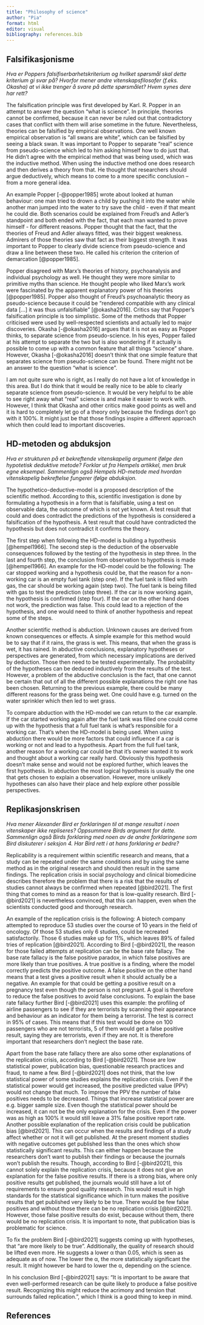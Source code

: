 ```yaml
---
title: "Philosophy of science"
author: "Pia"
format: html
editor: visual
bibliography: references.bib
---
```


## Falsifikasjonisme

*Hva er Poppers falsifiserbarhetskriterium og hvilket spørsmål skal dette kriterium gi svar på? Hvorfor mener andre vitenskapsfilosofer (f.eks. Okasha) at vi ikke trenger å svare på dette spørsmålet? Hvem synes dere har rett?*

The falsification principle was first developed by Karl. R. Popper in an attempt to answer the question "what is science". In principle, theories cannot be confirmed, because it can never be ruled out that contradictory cases that conflict with them will arise sometime in the future. Nevertheless, theories can be falsified by empirical observations. One well known empirical observation is "all swans are white", which can be falsified by seeing a black swan. It was important to Popper to separate "real" science from pseudo-science which led to him asking himself how to do just that. He didn't agree with the empirical method that was being used, which was the inductive method. When using the inductive method one does research and then derives a theory from that. He thought that researchers should argue deductively, which means to come to a more specific conclusion -- from a more general idea.

An example Popper [-@popper1985] wrote about looked at human behaviour: one man tried to drown a child by pushing it into the water while another man jumped into the water to try save the child - even if that meant he could die. Both scenarios could be explained from Freud's and Adler's standpoint and both ended with the fact, that each man wanted to prove himself - for different reasons. Popper thought that the fact, that the theories of Freud and Adler always fitted, was their biggest weakness. Admirers of those theories saw that fact as their biggest strength. It was important to Popper to clearly divide science from pseudo-science and draw a line between these two. He called his criterion the criterion of demarcation [@popper1985].

Popper disagreed with Marx's theories of history, psychoanalysis and individual psychology as well. He thought they were more similar to primitive myths than science. He thought people who liked Marx's work were fascinated by the apparent explanatory power of his theories [@popper1985]. Popper also thought of Freud's psychoanalytic theory as pseudo-science because it could be "rendered compatible with any clinical data \[...\] it was thus unfalsifiable" [@okasha2016]. Critics say that Popper's falsification principle is too simplistic. Some of the methods that Popper criticised were used by well-respected scientists and actually led to major discoveries. Okasha [-@okasha2016] argues that it is not as easy as Popper thinks, to separate science from pseudo-science. In his eyes, Popper failed at his attempt to separate the two but is also wondering if it actually is possible to come up with a common feature that all things "science" share. However, Okasha [-@okasha2016] doesn't think that one simple feature that separates science from pseudo-science can be found. There might not be an answer to the question "what is science".

I am not quite sure who is right, as I really do not have a lot of knowledge in this area. But I do think that it would be really nice to be able to clearly separate science from pseudo-science. It would be very helpful to be able to see right away what "real" science is and make it easier to work with. However, I think that Okasha and other critics make good points as well and it is hard to completely let go of a theory only because the findings don't go with it 100%. It might just be that those findings inspire a different approach which then could lead to important discoveries.

## HD-metoden og abduksjon

*Hva er strukturen på et bekreftende vitenskapelig argument ifølge den hypotetisk deduktive metode? Forklar ut fra Hempels artikkel, men bruk egne eksempel. Sammenlign også Hempels HD-metode med hvordan vitenskapelig bekreftelse fungerer ifølge abduksjon.*

The hypothetico-deductive-model is a proposed description of the scientific method. According to this, scientific investigation is done by formulating a hypothesis in a form that is falsifiable, using a test on observable data, the outcome of which is not yet known. A test result that could and does contradict the predictions of the hypothesis is considered a falsification of the hypothesis. A test result that could have contradicted the hypothesis but does not contradict it confirms the theory.

The first step when following the HD-model is building a hypothesis [@hempel1966]. The second step is the deduction of the observable consequences followed by the testing of the hypothesis in step three. In the last and fourth step, the conclusion from observation to hypothesis is made [@hempel1966]. An example for the HD-model could be the following: The car stopped working and a hypothesis could be, that the reason for a non-working car is an empty fuel tank (step one). If the fuel tank is filled with gas, the car should be working again (step two). The fuel tank is being filled with gas to test the prediction (step three). If the car is now working again, the hypothesis is confirmed (step four). If the car on the other hand does not work, the prediction was false. This could lead to a rejection of the hypothesis, and one would need to think of another hypothesis and repeat some of the steps.

Another scientific method is abduction. Unknown causes are derived from known consequences or effects. A simple example for this method would be to say that if it rains, the grass is wet. This means, that when the grass is wet, it has rained. In abductive conclusions, explanatory hypotheses or perspectives are generated, from which necessary implications are derived by deduction. Those then need to be tested experimentally. The probability of the hypotheses can be deduced inductively from the results of the test. However, a problem of the abductive conclusion is the fact, that one cannot be certain that out of all the different possible explanations the right one has been chosen. Returning to the previous example, there could be many different reasons for the grass being wet. One could have e.g. turned on the water sprinkler which then led to wet grass.

To compare abduction with the HD-model we can return to the car example. If the car started working again after the fuel tank was filled one could come up with the hypothesis that a full fuel tank is what's responsible for a working car. That's when the HD-model is being used. When using abduction there would be more factors that could influence if a car is working or not and lead to a hypothesis. Apart from the full fuel tank, another reason for a working car could be that it's owner wanted it to work and thought about a working car really hard. Obviously this hypothesis doesn't make sense and would not be explored further, which leaves the first hypothesis. In abduction the most logical hypothesis is usually the one that gets chosen to explain a observation. However, more unlikely hypotheses can also have their place and help explore other possible perspectives.

## Replikasjonskrisen

*Hva mener Alexander Bird er forklaringen til at mange resultat i noen vitenskaper ikke repliseres? Oppsummere Birds argument for dette. Sammenlign også Birds forklaring med noen av de andre forklaringene som Bird diskuterer i seksjon 4. Har Bird rett i at hans forklaring er bedre?*

Replicability is a requirement within scientific research and means, that a study can be repeated under the same conditions and by using the same method as in the original research and should then result in the same findings. The replication crisis in social psychology and clinical biomedicine describes therefore the problem that there is a risk that the results of studies cannot always be confirmed when repeated [@bird2021]. The first thing that comes to mind as a reason for that is low-quality research. Bird [-@bird2021] is nevertheless convinced, that this can happen, even when the scientists conducted good and thorough research.

An example of the replication crisis is the following: A biotech company attempted to reproduce 53 studies over the course of 10 years in the field of oncology. Of those 53 studies only 6 studies, could be recreated satisfactorily. Those 6 studies make up for 11%, which leaves 89% of failed tries of replication [@bird2021]. According to Bird [-@bird2021], the reason for those failed attempts at replication can be the base rate fallacy. The base rate fallacy is the false positive paradox, in which false positives are more likely than true positives. A true positive is a finding, where the model correctly predicts the positive outcome. A false positive on the other hand means that a test gives a positive result when it should actually be a negative. An example for that could be getting a positive result on a pregnancy test even though the person is not pregnant. A goal is therefore to reduce the false positives to avoid false conclusions. To explain the base rate fallacy further Bird [-@bird2021] uses this example: the profiling of airline passengers to see if they are terrorists by scanning their appearance and behaviour as an indicator for them being a terrorist. The test is correct in 95% of cases. This means that if this test would be done on 100 passengers who are not terrorists, 5 of them would get a false positive result, saying they are terrorists, even if they are not. It is therefore important that researchers don't neglect the base rate.

Apart from the base rate fallacy there are also some other explanations of the replication crisis, according to Bird [-@bird2021]. Those are low statistical power, publication bias, questionable research practices and fraud, to name a few. Bird [-@bird2021] does not think, that the low statistical power of some studies explains the replication crisis. Even if the statistical power would get increased, the positive predicted value (PPV) would not change that much. To improve the PPV the number of false positives needs to be decreased. Things that increase statistical power are e.g. bigger sample size. Even though the statistical power should be increased, it can not be the only explanation for the crisis. Even if the power was as high as 100% it would still leave a 31% false positive report rate. Another possible explanation of the replication crisis could be publication bias [@bird2021]. This can occur when the results and findings of a study affect whether or not it will get published. At the present moment studies with negative outcomes get published less than the ones which show statistically significant results. This can either happen because the researchers don't want to publish their findings or because the journals won't publish the results. Though, according to Bird [-@bird2021], this cannot solely explain the replication crisis, because it does not give an explanation for the false positive results. If there is a strong bias, where only positive results get published, the journals would still have a lot of requirements to ensure good quality research. This would result in high standards for the statistical significance which in turn makes the positive results that get published very likely to be true. There would be few false positives and without those there can be no replication crisis [@bird2021]. However, those false positive results do exist, because without them, there would be no replication crisis. It is important to note, that publication bias is problematic for science.

To fix the problem Bird [-@bird2021] suggests coming up with hypotheses, that "are more likely to be true". Additionally, the quality of research should be lifted even more. He suggests a lower α than 0.05, which is seen as adequate as of now. The lower the α, the more statistically significant the result. It might however be hard to lower the α, depending on the science.

In his conclusion Bird [-@bird2021] says: "It is important to be aware that even well-performed research can be quite likely to produce a false positive result. Recognizing this might reduce the acrimony and tension that surrounds failed replication.", which I think is a good thing to keep in mind.

## References

